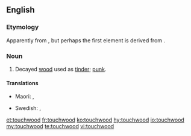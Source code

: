 ==English==

===Etymology===
Apparently from {{compound|touch|wood|lang=en}}, but perhaps the first element is derived from {{m|en|torch}}.

===Noun===
{{en-noun|-}}

# Decayed [[wood]] used as [[tinder]]; [[punk]].

====Translations====
{{trans-top|dry material used for fire lighting}}
* Maori: {{t|mi|pangē}}, {{t|mi|pangi}}
{{trans-mid}}
* Swedish: {{t+|sv|fnöske|n}}, {{t|sv|tändved|c}}
{{trans-bottom}}

[[et:touchwood]]
[[fr:touchwood]]
[[ko:touchwood]]
[[hy:touchwood]]
[[io:touchwood]]
[[my:touchwood]]
[[te:touchwood]]
[[vi:touchwood]]